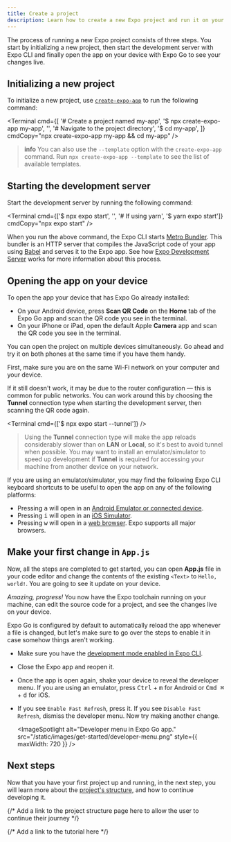 ```yaml
---
title: Create a project
description: Learn how to create a new Expo project and run it on your device.
---
```



The process of running a new Expo project consists of three steps. You start by initializing a new project, then start the development server with Expo CLI and finally open the app on your device with Expo Go to see your changes live.

<Step label="1">

## Initializing a new project

To initialize a new project, use [`create-expo-app`](/workflow/glossary-of-terms/#create-expo-app) to run the following command:

<Terminal
  cmd={[
    '# Create a project named my-app',
    '$ npx create-expo-app my-app',
    '',
    '# Navigate to the project directory',
    '$ cd my-app',
  ]}
  cmdCopy="npx create-expo-app my-app && cd my-app"
/>

> **info** You can also use the `--template` option with the `create-expo-app` command. Run `npx create-expo-app --template` to see the list of available templates.

</Step>

<Step label="2">

## Starting the development server

Start the development server by running the following command:

<Terminal
  cmd={['$ npx expo start', '', '# If using yarn', '$ yarn expo start']}
  cmdCopy="npx expo start"
/>

When you run the above command, the Expo CLI starts [Metro Bundler](/guides/customizing-metro). This bundler is an HTTP server that compiles the JavaScript code of your app using [Babel](https://babeljs.io/) and serves it to the Expo app. See how [Expo Development Server](/workflow/expo-cli#develop) works for more information about this process.

</Step>

<Step label="3">

## Opening the app on your device

To open the app your device that has Expo Go already installed:

- On your Android device, press **Scan QR Code** on the **Home** tab of the Expo Go app and scan the QR code you see in the terminal.
- On your iPhone or iPad, open the default Apple **Camera** app and scan the QR code you see in the terminal.

You can open the project on multiple devices simultaneously. Go ahead and try it on both phones at the same time if you have them handy.

<Collapsible summary="Is the app not loading on your device?">

First, make sure you are on the same Wi-Fi network on your computer and your device.

If it still doesn't work, it may be due to the router configuration &mdash; this is common for public networks. You can work around this by choosing the **Tunnel** connection type when starting the development server, then scanning the QR code again.

<Terminal cmd={['$ npx expo start --tunnel']} />

> Using the **Tunnel** connection type will make the app reloads considerably slower than on **LAN** or **Local**, so it's best to avoid tunnel when possible. You may want to install an emulator/simulator to speed up development if **Tunnel** is required for accessing your machine from another device on your network.

</Collapsible>

<Collapsible summary="Using an emulator or a simulator?">

If you are using an emulator/simulator, you may find the following Expo CLI keyboard shortcuts to be useful to open the app on any of the following platforms:

- Pressing <kbd>a</kbd> will open in an [Android Emulator or connected device](/workflow/android-studio-emulator).
- Pressing <kbd>i</kbd> will open in an [iOS Simulator](/workflow/ios-simulator).
- Pressing <kbd>w</kbd> will open in a [web browser](/workflow/web). Expo supports all major browsers.

</Collapsible>

</Step>

## Make your first change in `App.js`

Now, all the steps are completed to get started, you can open **App.js** file in your code editor and change the contents of the existing `<Text>` to `Hello, world!`. You are going to see it update on your device.

_Amazing, progress!_ You now have the Expo toolchain running on your machine, can edit the source code for a project, and see the changes live on your device.

<Collapsible summary="Are the changes not showing up on your device?">

Expo Go is configured by default to automatically reload the app whenever a file is changed, but let's make sure to go over the steps to enable it in case somehow things aren't working.

- Make sure you have the [development mode enabled in Expo CLI](/workflow/development-mode#development-mode).
- Close the Expo app and reopen it.
- Once the app is open again, shake your device to reveal the developer menu. If you are using an emulator, press <kbd>Ctrl</kbd> + <kbd>m</kbd> for Android or <kbd>Cmd ⌘</kbd> + <kbd>d</kbd> for iOS.
- If you see `Enable Fast Refresh`, press it. If you see `Disable Fast Refresh`, dismiss the developer menu. Now try making another change.

  <ImageSpotlight
    alt="Developer menu in Expo Go app."
    src="/static/images/get-started/developer-menu.png"
    style={{ maxWidth: 720 }}
  />

</Collapsible>

## Next steps

Now that you have your first project up and running, in the next step, you will learn more about the [project's structure](/home/develop/project-structure), and how to continue developing it.

{/* Add a link to the project structure page here to allow the user to continue their journey */}

{/* Add a link to the tutorial here */}

